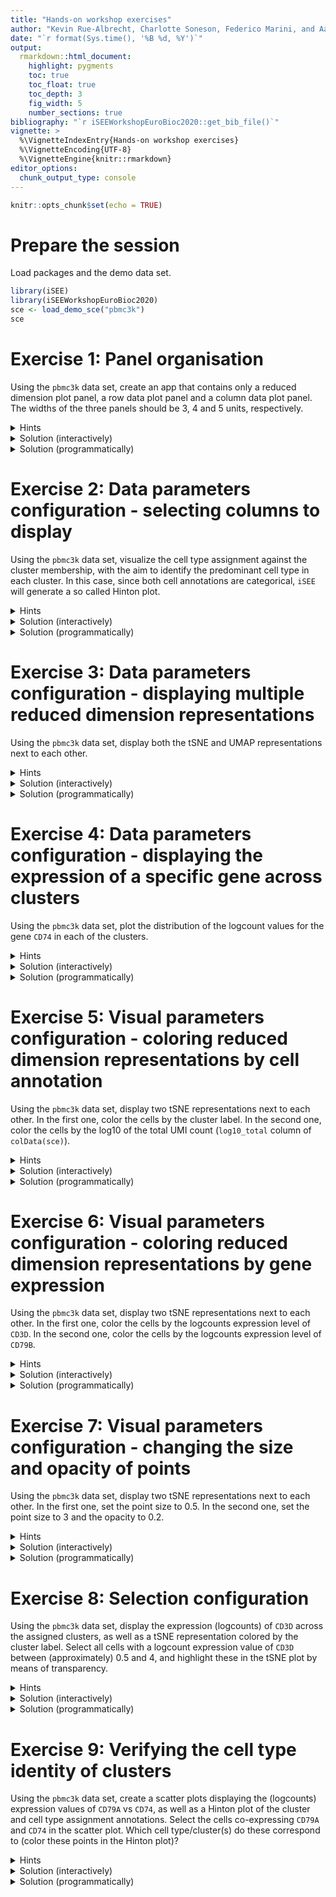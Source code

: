 ```yaml
---
title: "Hands-on workshop exercises"
author: "Kevin Rue-Albrecht, Charlotte Soneson, Federico Marini, and Aaron Lun"
date: "`r format(Sys.time(), '%B %d, %Y')`"
output:
  rmarkdown::html_document:
    highlight: pygments
    toc: true
    toc_float: true
    toc_depth: 3
    fig_width: 5
    number_sections: true
bibliography: "`r iSEEWorkshopEuroBioc2020::get_bib_file()`"
vignette: >
  %\VignetteIndexEntry{Hands-on workshop exercises}
  %\VignetteEncoding{UTF-8}
  %\VignetteEngine{knitr::rmarkdown}
editor_options: 
  chunk_output_type: console
---
```


```r
knitr::opts_chunk$set(echo = TRUE)
```

# Prepare the session

Load packages and the demo data set.

```r
library(iSEE)
library(iSEEWorkshopEuroBioc2020)
sce <- load_demo_sce("pbmc3k")
sce
```

# Exercise 1: Panel organisation

Using the `pbmc3k` data set, create an app that contains only a reduced dimension plot panel, a row data plot panel and a column data plot panel. The widths of the three panels should be 3, 4 and 5 units, respectively.

<details>
<summary>Hints</summary>
<ul>
<li>Panels can be added, removed and resized via the `Organization` button in the top right corner of the app.</li>
<li>To pre-specify the panels to be included in the app, use the `initial` argument to `iSEE()`.</li>
<li>For more information about the different types of panels, see ...</li>
</ul>
</details>

<details>
<summary>Solution (interactively)</summary>
<ul>
<li>First open an application with the default set of panels.</li>
```r
app <- iSEE(sce)
shiny::runApp(app)
```
<li>Click on the `Organization` button in the top right corner of the app, and then click on `Organize panels`.</li>
<li>In the pop-up window that appears, click on the little `x` next to all the panels that you want to remove (all but the `Reduced dimension plot 1`, `Column data plot 1` and `Row data plot 1`).</li>
<li>Drag and drop the remaining three panel names in the correct order.</li>
<li>For each panel, set the correct panel width by modifying the value in the `Width` dropdown menu.</li>
<li>Click `Apply settings`.</li>
</ul>
</details>

<details>
<summary>Solution (programmatically)</summary>
```r
app <- iSEE(sce, initial = list(
  ReducedDimensionPlot(PanelWidth = 3L),
  RowDataPlot(PanelWidth = 4L),
  ColumnDataPlot(PanelWidth = 5L)
))
```
</details>

# Exercise 2: Data parameters configuration - selecting columns to display

Using the `pbmc3k` data set, visualize the cell type assignment against the cluster membership, with the aim to identify the predominant cell type in each cluster. In this case, since both cell annotations are categorical, `iSEE` will generate a so called Hinton plot.

<details>
<summary>Hints</summary>
<ul>
<li>Column (in this case cell) annotations can be visualized using a `ColumnDataPlot` panel.</li>
<li>The cluster labels are available in the `Cluster` column.</li>
<li>The cell type assignments are available in the `labels_fine` column of `colData(sce)` (more coarse-grained assignments are provided in the `labels_main` column).</li>
<li>`iSEE` will automatically determine the plot type depending on the type of selected variables.</li>
</ul>
</details>

<details>
<summary>Solution (interactively)</summary>
<ul>
<li>First open an application with a single `ColumnDataPlot` panel spanning the full application window)</li>
```r
app <- iSEE(sce, initial = list(ColumnDataPlot(PanelWidth = 12L)))
shiny::runApp(app)
```
<li>In the `ColumnDataPlot` panel, click to expand the `Data parameters` collapsible box.</li>
<li>Under `Column of interest (Y-axis)`, select the label column (e.g., `labels_fine`).</li>
<li>Under `X-axis`, select `Column data`, and under `Column of interest (X-axis)`, select `Cluster`.</li>
</ul>
</details>

<details>
<summary>Solution (programmatically)</summary>
```r
app <- iSEE(sce, list(
    ColumnDataPlot(PanelWidth = 12L, XAxis = "Column data",
                   YAxis = "labels_fine", XAxisColumnData = "Cluster")
))
```
</details>

# Exercise 3: Data parameters configuration - displaying multiple reduced dimension representations

Using the `pbmc3k` data set, display both the tSNE and UMAP representations next to each other.

<details>
<summary>Hints</summary>
<ul>
<li>Reduced dimension representations can be displayed using `ReducedDimensionPlot` panels.</li>
<li>The reduced dimension representations in the SingleCellExperiment object can be accessed by name (`reducedDimNames(sce)` lists the available representations).</li>
</ul>
</details>

<details>
<summary>Solution (interactively)</summary>
<ul>
<li>First open an application with two `ReducedDimensionPlot` panels, each spanning half the application window)</li>
```r
app <- iSEE(sce, initial = list(ReducedDimensionPlot(PanelWidth = 6L),
                                ReducedDimensionPlot(PanelWidth = 6L)))
shiny::runApp(app)
```
<li>In the first `ReducedDimensionPlot` panel, click to expand the `Data parameters` collapsible box.</li>
<li>In the `Type` selection box, choose `TSNE`.</li>
<li>In the second `ReducedDimensionPlot` panel, repeat the procedure but instead select `UMAP`.</li>
</ul>
</details>

<details>
<summary>Solution (programmatically)</summary>
```r
app <- iSEE(sce, initial = list(
    ReducedDimensionPlot(PanelWidth = 6L, Type = "TSNE"),
    ReducedDimensionPlot(PanelWidth = 6L, Type = "UMAP")
))
```
</details>

# Exercise 4: Data parameters configuration - displaying the expression of a specific gene across clusters

Using the `pbmc3k` data set, plot the distribution of the logcount values for the gene `CD74` in each of the clusters.

<details>
<summary>Hints</summary>
<ul>
<li>Gene expression values can be displayed using a `FeatureAssayPlot` panel.</li>
<li>To select a gene, specify the ID provided as row names in the SingleCellExperiment.</li>
</ul>
</details>

<details>
<summary>Solution (interactively)</summary>
<ul>
<li>First open an application with a `FeatureAssayPlot` panel, spanning the full application window)</li>
```r
app <- iSEE(sce, initial = list(FeatureAssayPlot(PanelWidth = 12L)))
shiny::runApp(app)
```
<li>In the `FeatureAssayPlot` panel, click to expand the `Data parameters` collapsible box.</li>
<li>Under `Y-axis feature`, type or select `CD74`.</li>
<li>Under `X-axis`, select `Column data`, and under `Column of interest (X-axis)`, select `Cluster`.</li>
</ul>
</details>

<details>
<summary>Solution (programmatically)</summary>
```r
app <- iSEE(sce, initial = list(
    FeatureAssayPlot(PanelWidth = 12L, XAxis = "Column data",
                     YAxisFeatureName = "CD74", XAxisColumnData = "Cluster")
))
```
</details>

# Exercise 5: Visual parameters configuration - coloring reduced dimension representations by cell annotation

Using the `pbmc3k` data set, display two tSNE representations next to each other. In the first one, color the cells by the cluster label. In the second one, color the cells by the log10 of the total UMI count (`log10_total` column of `colData(sce)`). 

<details>
<summary>Hints</summary>
<ul>
<li>Reduced dimension representations can be displayed using `ReducedDimensionPlot` panels.</li>
<li>The reduced dimension representations in the SingleCellExperiment object can be accessed by name (`reducedDimNames(sce)` lists the available representations).</li>
<li>The cluster labels are available in the `Cluster` column.</li>
<li>Point attributes can be accessed in the `Visual parameters` collapsible box. To display or hide the possible options, check the corresponding checkboxes (`Color`, `Shape`, `Size`, `Point`).</li>
</ul>
</details>

<details>
<summary>Solution (interactively)</summary>
<ul>
<li>First open an application with two `ReducedDimensionPlot` panels, each spanning half the application window)</li>
```r
app <- iSEE(sce, initial = list(ReducedDimensionPlot(PanelWidth = 6L),
                                ReducedDimensionPlot(PanelWidth = 6L)))
shiny::runApp(app)
```
<li>In each `ReducedDimensionPlot` panel, click to expand the `Data parameters` collapsible box and under `Type`, choose `TSNE`.</li>
<li>In the first `ReducedDimensionPlot` panel, click to expand the `Visual parameters` collapsible box.</li>
<li>Make sure that the `Color` checkbox is ticked.</li>
<li>Under `Color by`, select `Column data`.</li>
<li>In the dropdown menu that appears, select `Cluster`.</li>
<li>In the second `ReducedDimensionPlot` panel, repeat the procedure but instead select `log10_total`.</li>
</ul>
</details>

<details>
<summary>Solution (programmatically)</summary>
```r
app <- iSEE(sce, initial = list(
    ReducedDimensionPlot(PanelWidth = 6L, Type = "TSNE",
                         ColorBy = "Column data",
                         ColorByColumnData = "Cluster"),
    ReducedDimensionPlot(PanelWidth = 6L, Type = "TSNE",
                         ColorBy = "Column data",
                         ColorByColumnData = "log10_total")
))
```
</details>

# Exercise 6: Visual parameters configuration - coloring reduced dimension representations by gene expression

Using the `pbmc3k` data set, display two tSNE representations next to each other. In the first one, color the cells by the logcounts expression level of `CD3D`. In the second one, color the cells by the logcounts expression level of `CD79B`. 

<details>
<summary>Hints</summary>
<ul>
<li>Reduced dimension representations can be displayed using `ReducedDimensionPlot` panels.</li>
<li>The reduced dimension representations in the SingleCellExperiment object can be accessed by name (`reducedDimNames(sce)` lists the available representations).</li>
<li>To select a gene, specify the ID provided as row names in the SingleCellExperiment.</li>
<li>Point attributes can be accessed in the `Visual parameters` collapsible box. To display or hide the possible options, check the corresponding checkboxes (`Color`, `Shape`, `Size`, `Point`).</li>
</ul>
</details>

<details>
<summary>Solution (interactively)</summary>
<ul>
<li>First open an application with two `ReducedDimensionPlot` panels, each spanning half the application window)</li>
```r
app <- iSEE(sce, initial = list(ReducedDimensionPlot(PanelWidth = 6L),
                                ReducedDimensionPlot(PanelWidth = 6L)))
shiny::runApp(app)
```
<li>In each `ReducedDimensionPlot` panel, click to expand the `Data parameters` collapsible box and under `Type`, choose `TSNE`.</li>
<li>In the first `ReducedDimensionPlot` panel, click to expand the `Visual parameters` collapsible box.</li>
<li>Make sure that the `Color` checkbox is ticked.</li>
<li>Under `Color by`, select `Feature name`.</li>
<li>In the dropdown menu that appears, select or type `CD3D`.</li>
<li>In the second `ReducedDimensionPlot` panel, repeat the procedure but instead select `CD79B`.</li>
</ul>
</details>

<details>
<summary>Solution (programmatically)</summary>
```r
app <- iSEE(sce, initial = list(
    ReducedDimensionPlot(PanelWidth = 6L, Type = "TSNE",
                         ColorBy = "Feature name",
                         ColorByFeatureName = "CD3D"),
    ReducedDimensionPlot(PanelWidth = 6L, Type = "TSNE",
                         ColorBy = "Feature name",
                         ColorByFeatureName = "CD79B")
))
```
</details>

# Exercise 7: Visual parameters configuration - changing the size and opacity of points

Using the `pbmc3k` data set, display two tSNE representations next to each other. In the first one, set the point size to 0.5. In the second one, set the point size to 3 and the opacity to 0.2. 

<details>
<summary>Hints</summary>
<ul>
<li>Reduced dimension representations can be displayed using `ReducedDimensionPlot` panels.</li>
<li>The reduced dimension representations in the SingleCellExperiment object can be accessed by name (`reducedDimNames(sce)` lists the available representations).</li>
<li>Point attributes can be accessed in the `Visual parameters` collapsible box. To display or hide the possible options, check the corresponding checkboxes (`Color`, `Shape`, `Size`, `Point`).</li>
</ul>
</details>

<details>
<summary>Solution (interactively)</summary>
<ul>
<li>First open an application with two `ReducedDimensionPlot` panels, each spanning half the application window)</li>
```r
app <- iSEE(sce, initial = list(ReducedDimensionPlot(PanelWidth = 6L),
                                ReducedDimensionPlot(PanelWidth = 6L)))
shiny::runApp(app)
```
<li>In each `ReducedDimensionPlot` panel, click to expand the `Data parameters` collapsible box and under `Type`, choose `TSNE`.</li>
<li>In the first `ReducedDimensionPlot` panel, click to expand the `Visual parameters` collapsible box.</li>
<li>Make sure that the `Size` checkbox is ticked.</li>
<li>Under `Size by`, select `None`.</li>
<li>In the text box underneath, type 0.5.</li>
<li>In the second `ReducedDimensionPlot` panel, click to expand the `Visual parameters` collapsible box.</li>
<li>Make sure that the `Size` and `Point` checkboxes are ticked.</li>
<li>Under `Size by`, select `None`.</li>
<li>In the text box underneath, type 3.</li>
<li>Under `Point opacity`, drag the slider to 0.2.</li>
</ul>
</details>

<details>
<summary>Solution (programmatically)</summary>
```r
app <- iSEE(sce, initial = list(
    ReducedDimensionPlot(PanelWidth = 6L, Type = "TSNE",
                         PointSize = 0.5),
    ReducedDimensionPlot(PanelWidth = 6L, Type = "TSNE",
                         PointSize = 3, PointAlpha = 0.2)
))
```
</details>

# Exercise 8: Selection configuration

Using the `pbmc3k` data set, display the expression (logcounts) of `CD3D` across the assigned clusters, as well as a tSNE representation colored by the cluster label. Select all cells with a logcount expression value of `CD3D` between (approximately) 0.5 and 4, and highlight these in the tSNE plot by means of transparency.  

<details>
<summary>Hints</summary>
<ul>
<li>Reduced dimension representations can be displayed using `ReducedDimensionPlot` panels.</li>
<li>The reduced dimension representations in the SingleCellExperiment object can be accessed by name (`reducedDimNames(sce)` lists the available representations).</li>
<li>Gene expression values can be displayed using a `FeatureAssayPlot` panel.</li>
<li>To select a gene, specify the ID provided as row names in the SingleCellExperiment.</li>
<li>Transmission of selections is set up in the `Selection parameters` collapsible box.</li>
<li>Points can be selected by clicking and dragging the mouse to draw a rectangle around them, or by repeatedly clicking to make a lasso (free-form) selection.</li>
</ul>
</details>

<details>
<summary>Solution (interactively)</summary>
<ul>
<li>First open an application with one `FeatureAssayPlot` panel and one `ReducedDimensionPlot` panel, each spanning half the application window)</li>
```r
app <- iSEE(sce, initial = list(FeatureAssayPlot(PanelWidth = 6L),
                                ReducedDimensionPlot(PanelWidth = 6L)))
shiny::runApp(app)
```
<li>In the `FeatureAssayPlot` panel, click to expand the `Data parameters` collapsible box and under `Y-axis feature`, type or select `CD3D`.</li>
<li>Under `X-axis`, select `Column data`, and under `X-axis column data`, select `Cluster`.</li>
<li>In the `FeatureAssayPlot` panel, use the mouse to drag a rectangle around all points with a logcount expression value (y-axis) between approximately 0.5 and 4.</li>
<li>In the `ReducedDimensionPlot` panel, click to expand the `Data parameters` collapsible box and under `Type`, choose `TSNE`.</li>
<li>In the `ReducedDimensionPlot` panel, further click to expand the `Visual parameters` collapsible box, make sure that the `Color` checkbox is ticked. Under `Color by`, select `Column data`. In the dropdown menu that appears, type or select `Cluster`. </li>
<li>In the `ReducedDimensionPlot` panel, click to expand the `Selection parameters` collapsible box.</li>
<li>Under `Receive column selection from`, select `Feature assay plot 1`.</li>
<li>Under `Selection effect`, make sure that `Transparent` is chosen.</li>
</ul>
</details>

<details>
<summary>Solution (programmatically)</summary>
```r
app <- iSEE(sce, initial = list(
    FeatureAssayPlot(PanelWidth = 6L, 
                     BrushData = list(xmin = 0, xmax = 15, 
                                      ymin = 0.5, ymax = 4, 
                       mapping = list(x = "X", y = "Y", group = "GroupBy"), 
                       direction = "xy", 
                       brushId = "FeatureAssayPlot1_Brush", 
                       outputId = "FeatureAssayPlot1"),
                     XAxis = "Column data", 
                     XAxisColumnData = "Cluster", YAxisFeatureName = "CD3D"),
    ReducedDimensionPlot(PanelWidth = 6L, Type = "TSNE",
                         ColorBy = "Column data",
                         ColorByColumnData = "Cluster",
                         SelectionEffect = "Transparent", 
                         ColumnSelectionSource = "FeatureAssayPlot1")
))
```
</details>

# Exercise 9: Verifying the cell type identity of clusters

Using the `pbmc3k` data set, create a scatter plots displaying the (logcounts) expression values of `CD79A` vs `CD74`, as well as a Hinton plot of the cluster and cell type assignment annotations. Select the cells co-expressing `CD79A` and `CD74` in the scatter plot. Which cell type/cluster(s) do these correspond to (color these points in the Hinton plot)?

<details>
<summary>Hints</summary>
<ul>
<li>Gene expression values can be displayed using a `FeatureAssayPlot` panel.</li>
<li>To select a gene, specify the ID provided as row names in the SingleCellExperiment.</li>
<li>Column (in this case cell) annotations can be visualized using a `ColumnDataPlot` panel.</li>
<li>The cluster labels are available in the `Cluster` column of `colData(sce)`. Coarse-grained cell type labels are available in the `labels_main` column.</li>
<li>Transmission of selections is set up in the `Selection parameters` collapsible box.</li>
<li>Points can be selected by clicking and dragging the mouse to draw a rectangle around them, or by repeatedly clicking to make a lasso (free-form) selection.</li>
</ul>
</details>

<details>
<summary>Solution (interactively)</summary>
<ul>
<li>First open an application with one `FeatureAssayPlot` panel and one `ColumnDataPlot` panel, each spanning half of the application window)</li>
```r
app <- iSEE(sce, initial = list(FeatureAssayPlot(PanelWidth = 6L),
                                ColumnDataPlot(PanelWidth = 6L)))
shiny::runApp(app)
```
<li>In the `FeatureAssayPlot` panel, click to expand the `Data parameters` collapsible box.</li>
<li>Under `Y-axis feature`, type or select `CD79A`.</li>
<li>Under `X-axis`, select `Feature name`, and under `X-axis feature`, type or select `CD74`.</li>
<li>In the `ColumnDataPlot` panel, click to expand the `Data parameters` collapsible box.</li>
<li>Under `Column of interest (Y-axis)`, type or select `labels_main`.</li>
<li>Under `X-axis`, select `Column data`, and under `Column of interest (X-axis)`, select `Cluster`.</li>
<li>In the `FeatureAssayPlot` panel, use the mouse to drag a rectangle around all points co-expressing `CD79A` and `CD74`.</li>
<li>In the `ColumnDataPlot` panel, click to expand the `Selection parameters` collapsible box. </li>
<li>Under `Receive column selection from`, select `Feature assay plot 1`.</li>
<li>Under `Selection effect`, make sure that `Color` is chosen.</li>
</ul>
</details>

<details>
<summary>Solution (programmatically)</summary>
```r
app <- iSEE(sce, initial = list(
    FeatureAssayPlot(PanelWidth = 6L, XAxis = "Feature name",
                     YAxisFeatureName = "CD79A", 
                     XAxisFeatureName = "CD74",
                     BrushData = list(
                       xmin = 0.3, xmax = 7, 
                       ymin = 0.3, ymax = 7, 
                       mapping = list(x = "X", y = "Y", colour = "ColorBy"), 
                       direction = "xy", brushId = "FeatureAssayPlot1_Brush", 
                       outputId = "FeatureAssayPlot1")),
    ColumnDataPlot(PanelWidth = 6L, XAxis = "Column data", 
                   YAxis = "labels_main", 
                   XAxisColumnData = "Cluster",
                   ColumnSelectionSource = "FeatureAssayPlot1",
                   SelectionEffect = "Color")
))
```
</details>



